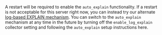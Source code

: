 A restart will be required to enable the `auto_explain` functionality.
If a restart is not acceptable for this server right now, you can instead try our alternate
[log-based EXPLAIN mechanism](../log_explain/01_overview.mdx). You can switch to the `auto_explain` mechanism
at any time in the future by turning off the `enable_log_explain` collector setting and
following the `auto_explain` setup instructions here.